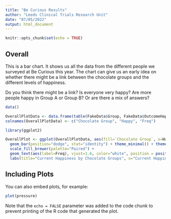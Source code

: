 ```yaml
---
title: "Be Curious Results"
author: "Leeds Clinical Trials Research Unit"
date: "07/05/2022"
output: html_document
---
```


```r
knitr::opts_chunk$set(echo = TRUE)
```

## Overall

This is a bar chart. It shows us all the data from the different people we surveyed at Be Curious this year. The chart can give us an early idea on whether there might be a link between the chocolate groups and the different levels of happiness.

Do you think there might be a link? Is everyone very happy? Are more people happy in Group A or Group B? Or are there a mix of answers?

```r
data()

OverallPlotData <- data.frame(table(FakeData$Group, FakeData$OutcomeHappy.F))
colnames(OverallPlotData) <- c("Chocolate Group", "Happy", "Freq")

library(ggplot2)

OverallPlot <- ggplot(OverallPlotData, aes(fill=`Chocolate Group`, x=Happy, y=Freq)) + 
  geom_bar(position="dodge", stat="identity") + theme_minimal() + theme(plot.title = element_text(size = 12,hjust=0.5)) +
  scale_fill_brewer(palette="Paired") + 
  geom_text(aes(label=Freq), vjust=1.6, color="white", position = position_dodge(0.9), size=3.5) +
  labs(title="Current Happiness by Chocolate Groups", x="Current Happiness", y="Number of Participants")
```

## Including Plots

You can also embed plots, for example:

```r
plot(pressure)
```

Note that the `echo = FALSE` parameter was added to the code chunk to prevent printing of the R code that generated the plot.
